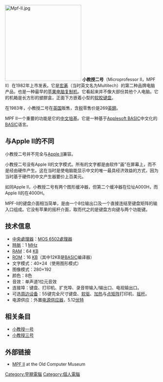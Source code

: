[[File:Mpf-II.jpg|250px]]
'''小教授二号'''（Microprofessor II，MPF II）在1982年上市发表。它是[[宏碁|宏碁]]（当时英文名为Multitech）的第二种品牌电脑产品，也是一种最早的[[苹果电脑|苹果电脑]][[Apple_II复制机列表|复制机]]。它看起来并不像大部份其他个人电脑。它的机箱是长方形的塑膠盒，正面下方嵌着小型的[[软胶键盘|软胶键盘]]。

在1983年，小教授二号在[[英国|英国]]贩售，含[[增值税|税]]零售价是269[[英鎊|英鎊]]。

MPF II一个重要的功能是它的[[中文培基|中文培基]]。它是一种基于[[Applesoft_BASIC|Applesoft BASIC]]中文化的[[BASIC|BASIC]]语言。

==与Apple II的不同==

小教授二号并不完全与[[Apple_II|Apple II]]兼容。

小教授二号没有Apple II的文字模式。所有的文字都是由软件"画"在屏幕上，而不是经由硬件产生。这在当时是使电脑能显示中文的唯一最具经济效益的方式，因为当时基于硬件的中文产生器要价上百美元。

如同Apple II，小教授二号有两个图形缓冲器，但第二个缓冲器在位址A000H，而Apple II的在4000H。

MPF-II的键盘介面相当简单，是由一个8位输出口及一个直接连结至键盘矩阵的输入口组成。它没有苹果的摇杆介面，取而代之的是键盘方向键与两个功能键。

==技术信息==
*[[中央處理器|中央處理器]]：[[MOS_6502|MOS 6502處理器]]
*[[時脈|時脈]]：1 [[MHz|MHz]]
*[[随机存取存储器|RAM]]：64 [[千字节|KB]]
*[[ROM|ROM]]：16 [[千字节|KB]]（其中12KB是[[BASIC|BASIC]]编译器）
*文字模式：40×24（使用图形模式）
*图像模式：280×192
*颜色：8色
*音效：单声道1位元音效
*连接埠：键盘、打印机、扩充埠、录音带输入/输出口、电视输出口。
*可选[[周边设备|周边设备]]：55键完全尺寸键盘、[[软驱|软驱]]、[[加热打印机|加热]]与[[点矩阵打印机|点矩阵]]打印机、[[摇杆|摇杆]]。
*电源供应：外置[[电源供应器|电源供应器]]，5.12[[伏特|伏特]]

==相关条目==
* [[小教授一号|小教授一号]]
* [[小教授三号|小教授三号]]

==外部链接==
* [https://web.archive.org/web/20101121052517/http://www.old-computers.com/museum/computer.asp?st=1&c=276 MPF II] at the Old Computer Museum

[[Category:早期電腦|Category:早期電腦]]
[[Category:個人電腦|Category:個人電腦]]